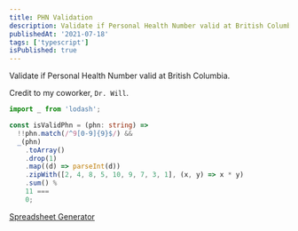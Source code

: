 ```yaml
---
title: PHN Validation
description: Validate if Personal Health Number valid at British Columbia
publishedAt: '2021-07-18'
tags: ['typescript']
isPublished: true
---
```


Validate if Personal Health Number valid at British Columbia.

Credit to my coworker, `Dr. Will`.

```ts
import _ from 'lodash';

const isValidPhn = (phn: string) =>
  !!phn.match(/^9[0-9]{9}$/) &&
  _(phn)
    .toArray()
    .drop(1)
    .map((d) => parseInt(d))
    .zipWith([2, 4, 8, 5, 10, 9, 7, 3, 1], (x, y) => x * y)
    .sum() %
    11 ===
    0;
```

[Spreadsheet Generator](https://docs.google.com/spreadsheets/d/1d2fjjzpjEdZ0Yjlo4FFhdQwZPk-qFNlYCt6aMKNuuTE/edit#gid=0)
